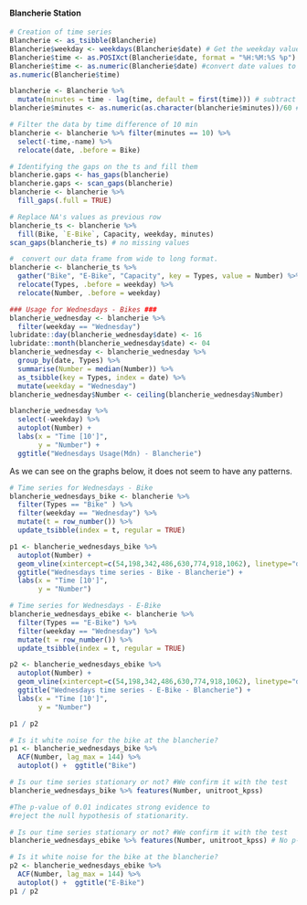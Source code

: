 #### **Blancherie Station **

```r
# Creation of time series
Blancherie <- as_tsibble(Blancherie)
Blancherie$weekday <- weekdays(Blancherie$date) # Get the weekday values
Blancherie$time <- as.POSIXct(Blancherie$date, format = "%H:%M:%S %p")
Blancherie$time <- as.numeric(Blancherie$date) #convert date values to numeric
as.numeric(Blancherie$time)

blancherie <- Blancherie %>% 
  mutate(minutes = time - lag(time, default = first(time))) # subtract days
blancherie$minutes <- as.numeric(as.character(blancherie$minutes))/60 # transform to minutes

# Filter the data by time difference of 10 min
blancherie <- blancherie %>% filter(minutes == 10) %>%
  select(-time,-name) %>%
  relocate(date, .before = Bike)

# Identifying the gaps on the ts and fill them
blancherie.gaps <- has_gaps(blancherie)
blancherie.gaps <- scan_gaps(blancherie)
blancherie <- blancherie %>% 
  fill_gaps(.full = TRUE) 

# Replace NA's values as previous row 
blancherie_ts <- blancherie %>%
  fill(Bike, `E-Bike`, Capacity, weekday, minutes)
scan_gaps(blancherie_ts) # no missing values

#  convert our data frame from wide to long format.
blancherie <- blancherie_ts %>% 
  gather("Bike", "E-Bike", "Capacity", key = Types, value = Number) %>%
  relocate(Types, .before = weekday) %>%
  relocate(Number, .before = weekday)
```

```r
### Usage for Wednesdays - Bikes ###
blancherie_wednesday <- blancherie %>%
  filter(weekday == "Wednesday") 
lubridate::day(blancherie_wednesday$date) <- 16
lubridate::month(blancherie_wednesday$date) <- 04
blancherie_wednesday <- blancherie_wednesday %>%
  group_by(date, Types) %>%
  summarise(Number = median(Number)) %>%
  as_tsibble(key = Types, index = date) %>%
  mutate(weekday = "Wednesday")
blancherie_wednesday$Number <- ceiling(blancherie_wednesday$Number)

blancherie_wednesday %>% 
  select(-weekday) %>%
  autoplot(Number) +
  labs(x = "Time [10']",
       y = "Number") + 
  ggtitle("Wednesdays Usage(Mdn) - Blancherie")
```

As we can see on the graphs below, it does not seem to have any patterns.
```r
# Time series for Wednesdays - Bike
blancherie_wednesdays_bike <- blancherie %>% 
  filter(Types == "Bike" ) %>% 
  filter(weekday == "Wednesday") %>%
  mutate(t = row_number()) %>% 
  update_tsibble(index = t, regular = TRUE)

p1 <- blancherie_wednesdays_bike %>% 
  autoplot(Number) +
  geom_vline(xintercept=c(54,198,342,486,630,774,918,1062), linetype="dotted") + #Per day
  ggtitle("Wednesdays time series - Bike - Blancherie") +
  labs(x = "Time [10']",
       y = "Number")

# Time series for Wednesdays - E-Bike
blancherie_wednesdays_ebike <- blancherie %>% 
  filter(Types == "E-Bike") %>% 
  filter(weekday == "Wednesday") %>%
  mutate(t = row_number()) %>% 
  update_tsibble(index = t, regular = TRUE)

p2 <- blancherie_wednesdays_ebike %>% 
  autoplot(Number) +
  geom_vline(xintercept=c(54,198,342,486,630,774,918,1062), linetype="dotted") + #Per day
  ggtitle("Wednesdays time series - E-Bike - Blancherie") +
  labs(x = "Time [10']",
       y = "Number")

p1 / p2
```


```r
# Is it white noise for the bike at the blancherie? 
p1 <- blancherie_wednesdays_bike %>% 
  ACF(Number, lag_max = 144) %>% 
  autoplot() +  ggtitle("Bike")

# Is our time series stationary or not? #We confirm it with the test
blancherie_wednesdays_bike %>% features(Number, unitroot_kpss) 

#The p-value of 0.01 indicates strong evidence to 
#reject the null hypothesis of stationarity.

# Is our time series stationary or not? #We confirm it with the test
blancherie_wednesdays_ebike %>% features(Number, unitroot_kpss) # No p-value < 0.05

# Is it white noise for the bike at the blancherie?
p2 <- blancherie_wednesdays_ebike %>% 
  ACF(Number, lag_max = 144) %>% 
  autoplot() +  ggtitle("E-Bike")
p1 / p2
```

